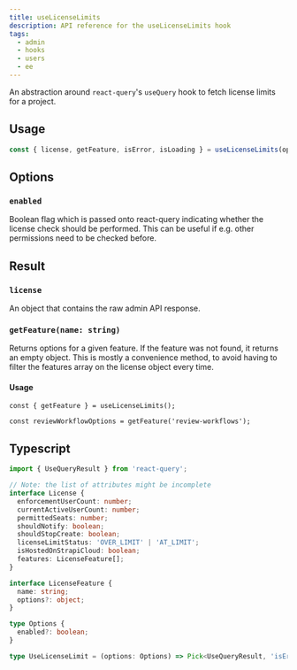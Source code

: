 ```yaml
---
title: useLicenseLimits
description: API reference for the useLicenseLimits hook
tags:
  - admin
  - hooks
  - users
  - ee
---
```


An abstraction around `react-query`'s `useQuery` hook to fetch license limits for a project.

## Usage

```js
const { license, getFeature, isError, isLoading } = useLicenseLimits(options);
```

## Options

### `enabled`

Boolean flag which is passed onto react-query indicating whether the license check should be performed. This
can be useful if e.g. other permissions need to be checked before.

## Result

### `license`

An object that contains the raw admin API response.

### `getFeature(name: string)`

Returns options for a given feature. If the feature was not found, it returns an empty object. This is mostly a
convenience method, to avoid having to filter the features array on the license object every time.

#### Usage

```
const { getFeature } = useLicenseLimits();

const reviewWorkflowOptions = getFeature('review-workflows');
```


## Typescript

```ts
import { UseQueryResult } from 'react-query';

// Note: the list of attributes might be incomplete
interface License {
  enforcementUserCount: number;
  currentActiveUserCount: number;
  permittedSeats: number;
  shouldNotify: boolean;
  shouldStopCreate: boolean;
  licenseLimitStatus: 'OVER_LIMIT' | 'AT_LIMIT';
  isHostedOnStrapiCloud: boolean;
  features: LicenseFeature[];
}

interface LicenseFeature {
  name: string;
  options?: object;
}

type Options {
  enabled?: boolean;
}

type UseLicenseLimit = (options: Options) => Pick<UseQueryResult, 'isError' | 'isLoading'> & { license: License, getFeature: (name: string) => object }
```
